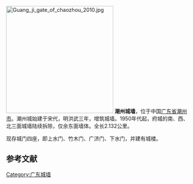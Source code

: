 {{refimprove|time=2015-05-07T11:56:51+00:00}}
{{Expand|time=2015-05-07T13:21:34+00:00 }}

[[File:Guang_ji_gate_of_chaozhou_2010.jpg|290px]]
'''潮州城墙'''，位于中国[[广东省|广东省]][[潮州市|潮州市]]。潮州城始建于宋代，明洪武三年，增筑城墙。1950年代起，府城的南、西、北三面城墙陆续拆除，仅余东面墙体。全长2.132公里。

现存城门四座，即上水门、竹木门、广济门、下水门，并建有城楼。

==参考文献==
{{reflist}}
{{DEFAULTSORT:C潮}}
{{广东省境内的古城墙}}

[[Category:广东城墙|Category:广东城墙]]